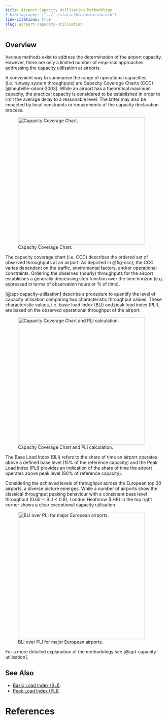 ```yaml
---
title: Airport Capacity Utilisation Methodology
# bibliography: ["../../static/bib/aviation.bib"]
link-citations: true
slug: airport-capacity-utilisation
---
```


## Overview

Various methods exist to address the determination of the airport capacity.
However, there are only a limited number of empirical approaches addressing
the capacity utilisation at airports.

A convenient way to summarise the range of operational capacities (i.e. runway
system throughputs) are Capacity Coverage Charts (CCC)
[@neufville-odoni-2003].
While an airport has a theoretical maximum capacity, the
practical capacity is considered to be established in order to limit the
average delay to a reasonable level. The latter may also be impacted by local
constraints or requirements of the capacity declaration process.


![Capacity Coverage Chart.](ccc.png){height=400px} 

The capacity coverage chart (i.e. CCC) describes the ordered set of observed
throughputs at an airport. As depicted in @fig-ccc), the CCC varies
dependent on the traffic, enviromental factors, and/or operational
constraints. Ordering the observed (hourly) throughputs for the airport
establishes a generally decreasing step function over the time horizon (e.g.
expressed in terms of observation hours or % of time).


[@apt-capacity-utilisation] describe a procedure to quantify
the level of capacity utilisation comparing two characteristic throughput values.
These characteristic values, i.e. basic load index (BLI) and peak load index (PLI),
are based on the observed operational throughput of the airport.


![Capacity Coverage Chart and PLI calculation.](pli_bli.png){height=400px}


The Base Load Index (BLI) refers to the share of time an airport operates above a defined base
level (15% of the reference capacity) and the Peak Load index (PLI) provides an indication
of the share of time the airport operates above peak level (80% of reference capacity).

Considering the achieved levels of throughput across the European top 30 airports,
a diverse picture emerges.
While a number of airports show the classical throughput peaking behaviour with a consistent
base level throughout ($0.65 < \textrm{BLI} < 0.8$), London Heathrow (LHR) in the top right corner
shows a clear exceptional capacity utilisation.


![BLI over PLI for major European airports.](pli_bli_prr.png){#fig-pli-bli-prr height=400px}


For a more detailed explanation of the methodology see [@apt-capacity-utilisation].

## See Also

* [Basic Load Index (BLI)][bli].
* [Peak Load Index (PLI)][pli].

[bli]: /acronym/bli/ "Basic Load Index"
[pli]: /acronym/pli/ "Peak Load Index"


# References



